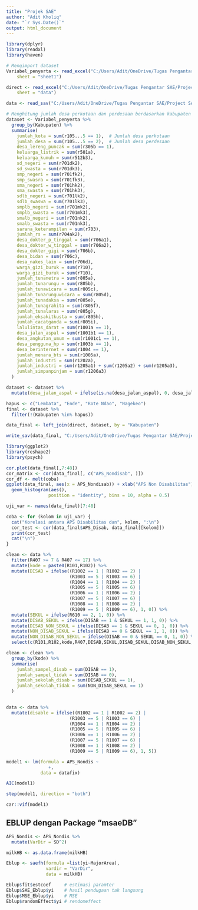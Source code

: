 ---
title: "Projek SAE"
author: "Adit Kholiq"
date: "`r Sys.Date()`"
output: html_document
---

```{r}
library(dplyr)
library(readxl)
library(haven)
```


```{r}
# Mengimport dataset
Variabel_penyerta <- read_excel("C:/Users/Adit/OneDrive/Tugas Pengantar SAE/Project SAE/[3] Dataset/Variabel_penyerta.xlsx", 
    sheet = "Sheet1")

direct <- read_excel("C:/Users/Adit/OneDrive/Tugas Pengantar SAE/Project SAE/[3] Dataset/Direct_estimation.xlsx", 
    sheet = "data")

data <- read_sav("C:/Users/Adit/OneDrive/Tugas Pengantar SAE/Project SAE/[3] Dataset/KOR23GAB_saeProject.sav")
```

```{r}
# Menghitung jumlah desa perkotaan dan perdesaan berdasarkan kabupaten
dataset <- Variabel_penyerta %>%
  group_by(Kabupaten) %>%
  summarise(
    jumlah_kota = sum(r105...5 == 1),  # Jumlah desa perkotaan
    jumlah_desa = sum(r105...5 == 2),  # Jumlah desa perdesaan
    desa_lereng_puncak = sum(r305b == 1),
    keluarga_listrik = sum(r501a),
    keluarga_kumuh = sum(r512b3),
    sd_negeri = sum(r701dk2),
    sd_swasta = sum(r701dk3),
    smp_negeri = sum(r701fk2),
    smp_swasra = sum(r701fk3),
    sma_negeri = sum(r701hk2),
    sma_swasta = sum(r701hk3),
    sdlb_negeri = sum(r701lk2),
    sdlb_swaswa = sum(r701lk3),
    smplb_negeri = sum(r701mk2),
    smplb_swasta = sum(r701mk3),
    smalb_negeri = sum(r701nk2),
    smalb_swasta = sum(r701nk3),
    sarana_keterampilan = sum(r703),
    jumlah_rs = sum(r704ak2),
    desa_dokter_p_tinggal = sum(r706a1),
    desa_dokter_w_tinggal = sum(r706a2),
    desa_dokter_gigi = sum(r706b),
    desa_bidan = sum(r706c),
    desa_nakes_lain = sum(r706d),
    warga_gizi_buruk = sum(r710),
    warga_gizi_buruk = sum(r710),
    jumlah_tunanetra = sum(r805a),
    jumlah_tunarungu = sum(r805b),
    jumlah_tunawicara = sum(r805c),
    jumlah_tunarunguwicara = sum(r805d),
    jumlah_tunadaksa = sum(r805e),
    jumlah_tunagrahita = sum(r805f),
    jumlah_tunalaras = sum(r805g),
    jumlah_eksakitkusta = sum(r805h),
    jumlah_cacatganda = sum(r805i),
    lalulintas_darat = sum(r1001a == 1),
    desa_jalan_aspal = sum(r1001b1 == 1),
    desa_angkutan_umum = sum(r1001c1 == 1),
    desa_pengguna_hp = sum(r1003b == 1),
    desa_berinternet = sum(r1004 == 1),
    jumlah_menara_bts = sum(r1005a),
    jumlah_industri = sum(r1202a),
    jumlah_industri = sum(r1205a1) + sum(r1205a2) + sum(r1205a3),
    jumlah_simpanpinjam = sum(r1206a3)
  )
```

```{r}
dataset <- dataset %>%
  mutate(desa_jalan_aspal = ifelse(is.na(desa_jalan_aspal), 0, desa_jalan_aspal))

hapus <- c("Lembata", "Ende", "Rote Ndao", "Nagekeo")
final <- dataset %>%
  filter(!(Kabupaten %in% hapus))
```

```{r}
data_final <- left_join(direct, dataset, by = "Kabupaten")

write_sav(data_final, "C:/Users/Adit/OneDrive/Tugas Pengantar SAE/Project SAE/[3] Dataset/data_final.sav")
```

```{r}
library(ggplot2)
library(reshape2)
library(psych)

cor.plot(data_final[,7:48])
cor_matrix <- cor(data_final[, c("APS_Nondisab", )])
cor_df <- melt(coba)
ggplot(data_final, aes(x = APS_Nondisab)) + xlab("APS Non Disabilitas") + ylab("JUMLAH") +
  geom_histogram(aes(), 
                position = "identity", bins = 10, alpha = 0.5)

uji_var <- names(data_final)[7:48]

coba <- for (kolom in uji_var) {
  cat("Korelasi antara APS Disabilitas dan", kolom, ":\n")
  cor_test <- cor(data_final$APS_Disab, data_final[[kolom]])
  print(cor_test)
  cat("\n")
}
```

```{r}
clean <- data %>%
  filter(R407 >= 7 & R407 <= 17) %>%
  mutate(kode = paste0(R101,R102)) %>%
  mutate(DISAB = ifelse((R1002 == 1 | R1002 == 2) |
                        (R1003 == 5 | R1003 == 6) | 
                        (R1004 == 1 | R1004 == 2) |
                        (R1005 == 5 | R1005 == 6) |
                        (R1006 == 1 | R1006 == 2) |
                        (R1007 == 5 | R1007 == 6) |
                        (R1008 == 1 | R1008 == 2) |
                        (R1009 == 5 | R1009 == 6), 1, 0)) %>%
  mutate(SEKUL = ifelse(R610 == 2, 1, 0)) %>%
  mutate(DISAB_SEKUL = ifelse(DISAB == 1 & SEKUL == 1, 1, 0)) %>%
  mutate(DISAB_NON_SEKUL = ifelse(DISAB == 1 & SEKUL == 0, 1, 0)) %>%
  mutate(NON_DISAB_SEKUL = ifelse(DISAB == 0 & SEKUL == 1, 1, 0)) %>%
  mutate(NON_DISAB_NON_SEKUL = ifelse(DISAB == 0 & SEKUL == 0, 1, 0)) %>%
  select(c(R101,R102,kode,R407,DISAB,SEKUL,DISAB_SEKUL,DISAB_NON_SEKUL,NON_DISAB_SEKUL,NON_DISAB_NON_SEKUL))

clean <- clean %>%
  group_by(kode) %>%
  summarise(
    jumlah_sampel_disab = sum(DISAB == 1),
    jumlah_sampel_tidak = sum(DISAB == 0),
    jumlah_sekolah_disab = sum(DISAB_SEKUL == 1),
    jumlah_sekolah_tidak = sum(NON_DISAB_SEKUL == 1)
  )
      
```

```{r}
data <- data %>%
  mutate(disable = ifelse((R1002 == 1 | R1002 == 2) |
                        (R1003 == 5 | R1003 == 6) | 
                        (R1004 == 1 | R1004 == 2) |
                        (R1005 == 5 | R1005 == 6) |
                        (R1006 == 1 | R1006 == 2) |
                        (R1007 == 5 | R1007 == 6) |
                        (R1008 == 1 | R1008 == 2) |
                        (R1009 == 5 | R1009 == 6), 1, 5))

```
```{r}
model1 <- lm(formula = APS_Nondis ~ 
                +, 
             data = datafix)

AIC(model1)

step(model1, direction = "both")

car::vif(model1)
```

## EBLUP dengan Package "msaeDB"
```{r}
APS_Nondis <- APS_Nondis %>%
  mutate(VarDir = SD^2)

milkHB <- as.data.frame(milkHB)

Eblup <- saefh(formula =list(yi~MajorArea),
               vardir = "VarDir",
               data = milkHB)

Eblup$fit$estcoef     # estimasi paramter
Eblup$SAE_Eblup$yi    # hasil pendugaan tak langsung
Eblup$MSE_Eblup$yi    # MSE
Eblup$randomEffect$yi # rendomeffect
```


